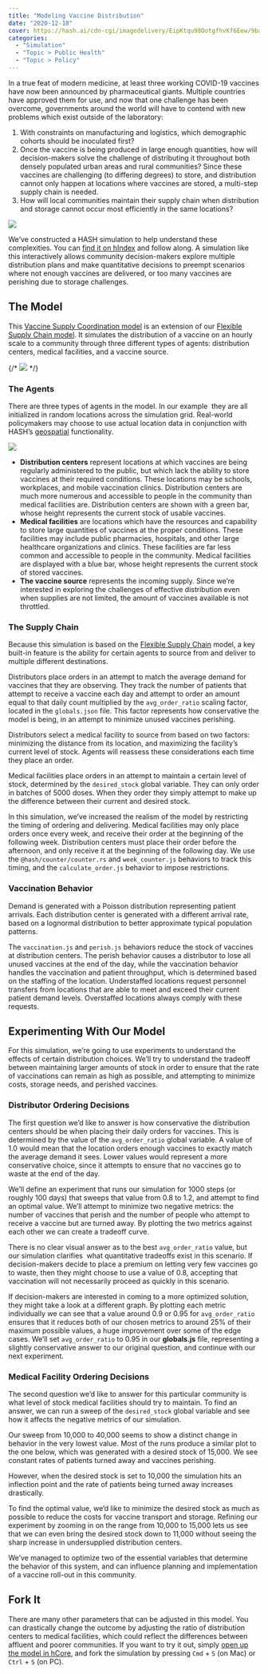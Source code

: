 ```yaml
---
title: "Modeling Vaccine Distribution"
date: "2020-12-18"
cover: https://hash.ai/cdn-cgi/imagedelivery/EipKtqu98OotgfhvKf6Eew/9bafb530-164e-496c-62da-ae7b874c3400/public
categories:
  - "Simulation"
  - "Topic > Public Health"
  - "Topic > Policy"
---
```


In a true feat of modern medicine, at least three working COVID-19 vaccines have now been announced by pharmaceutical giants. Multiple countries have approved them for use, and now that one challenge has been overcome, governments around the world will have to contend with new problems which exist outside of the laboratory:

1. With constraints on manufacturing and logistics, which demographic cohorts should be inoculated first?
2. Once the vaccine is being produced in large enough quantities, how will decision-makers solve the challenge of distributing it throughout both densely populated urban areas and rural communities? Since these vaccines are challenging (to differing degrees) to store, and distribution cannot only happen at locations where vaccines are stored, a multi-step supply chain is needed.
3. How will local communities maintain their supply chain when distribution and storage cannot occur most efficiently in the same locations?

![](https://hash.ai/cdn-cgi/imagedelivery/EipKtqu98OotgfhvKf6Eew/be167380-f92a-417a-7157-1e87e7de6700/public)

We’ve constructed a HASH simulation to help understand these complexities. You can [find it on hIndex](https://hash.ai/@hash/vaccination-supply-coordination) and follow along. A simulation like this interactively allows community decision-makers explore multiple distribution plans and make quantitative decisions to preempt scenarios where not enough vaccines are delivered, or too many vaccines are perishing due to storage challenges.

## The Model

This [Vaccine Supply Coordination model](https://hash.ai/@hash/vaccination-supply-coordination) is an extension of our [Flexible Supply Chain model](https://hash.ai/@hash/flexible-supply-chain). It simulates the distribution of a vaccine on an hourly scale to a community through three different types of agents: distribution centers, medical facilities, and a vaccine source.

{/* ![](images/sim.png) */}

### The Agents

There are three types of agents in the model. In our example  they are all initialized in random locations across the simulation grid. Real-world policymakers may choose to use actual location data in conjunction with HASH’s [geospatial](https://hash.ai/docs/simulation/creating-simulations/views/geospatial-viewer) functionality.

![](https://hash.ai/cdn-cgi/imagedelivery/EipKtqu98OotgfhvKf6Eew/f18c69e1-1d21-4fad-31ee-225c6077bb00/public)

- **Distribution centers** represent locations at which vaccines are being regularly administered to the public, but which lack the ability to store vaccines at their required conditions. These locations may be schools, workplaces, and mobile vaccination clinics. Distribution centers are much more numerous and accessible to people in the community than medical facilities are. Distribution centers are shown with a green bar, whose height represents the current stock of usable vaccines.
- **Medical facilities** are locations which have the resources and capability to store large quantities of vaccines at the proper conditions. These facilities may include public pharmacies, hospitals, and other large healthcare organizations and clinics. These facilities are far less common and accessible to people in the community. Medical facilities are displayed with a blue bar, whose height represents the current stock of stored vaccines.
- **The vaccine source** represents the incoming supply. Since we’re interested in exploring the challenges of effective distribution even when supplies are not limited, the amount of vaccines available is not throttled.

### The Supply Chain

Because this simulation is based on the [Flexible Supply Chain](https://hash.ai/@hash/flexible-supply-chain) model, a key built-in feature is the ability for certain agents to source from and deliver to multiple different destinations.

Distributors place orders in an attempt to match the average demand for vaccines that they are observing. They track the number of patients that attempt to receive a vaccine each day and attempt to order an amount equal to that daily count multiplied by the `avg_order_ratio` scaling factor, located in the `globals.json` file. This factor represents how conservative the model is being, in an attempt to minimize unused vaccines perishing.

Distributors select a medical facility to source from based on two factors: minimizing the distance from its location, and maximizing the facility’s current level of stock. Agents will reassess these considerations each time they place an order.

Medical facilities place orders in an attempt to maintain a certain level of stock, determined by the `desired_stock` global variable. They can only order in batches of 5000 doses. When they order they simply attempt to make up the difference between their current and desired stock.

In this simulation, we’ve increased the realism of the model by restricting the timing of ordering and delivering. Medical facilities may only place orders once every week, and receive their order at the beginning of the following week. Distribution centers must place their order before the afternoon, and only receive it at the beginning of the following day. We use the `@hash/counter/counter.rs` and `week_counter.js` behaviors to track this timing, and the `calculate_order.js` behavior to impose restrictions.

### Vaccination Behavior

Demand is generated with a Poisson distribution representing patient arrivals. Each distribution center is generated with a different arrival rate, based on a lognormal distribution to better approximate typical population patterns.

The `vaccination.js` and `perish.js` behaviors reduce the stock of vaccines at distribution centers. The perish behavior causes a distributor to lose all unused vaccines at the end of the day, while the vaccination behavior handles the vaccination and patient throughput, which is determined based on the staffing of the location. Understaffed locations request personnel transfers from locations that are able to meet and exceed their current patient demand levels. Overstaffed locations always comply with these requests.

## Experimenting With Our Model

For this simulation, we’re going to use experiments to understand the effects of certain distribution choices. We’ll try to understand the tradeoff between maintaining larger amounts of stock in order to ensure that the rate of vaccinations can remain as high as possible, and attempting to minimize costs, storage needs, and perished vaccines.

### Distributor Ordering Decisions

The first question we’d like to answer is how conservative the distribution centers should be when placing their daily orders for vaccines. This is determined by the value of the `avg_order_ratio` global variable. A value of 1.0 would mean that the location orders enough vaccines to exactly match the average demand it sees. Lower values would represent a more conservative choice, since it attempts to ensure that no vaccines go to waste at the end of the day.

We’ll define an experiment that runs our simulation for 1000 steps (or roughly 100 days) that sweeps that value from 0.8 to 1.2, and attempt to find an optimal value. We’ll attempt to minimize two negative metrics: the number of vaccines that perish and the number of people who attempt to receive a vaccine but are turned away. By plotting the two metrics against each other we can create a tradeoff curve.

There is no clear visual answer as to the best `avg_order_ratio` value, but our simulation clarifies  what quantitative tradeoffs exist in this scenario. If decision-makers decide to place a premium on letting very few vaccines go to waste, then they might choose to use a value of 0.8, accepting that vaccination will not necessarily proceed as quickly in this scenario.

If decision-makers are interested in coming to a more optimized solution, they might take a look at a different graph. By plotting each metric individually we can see that a value around 0.9 or 0.95 for `avg_order_ratio` ensures that it reduces both of our chosen metrics to around 25% of their maximum possible values, a huge improvement over some of the edge cases. We’ll set `avg_order_ratio` to 0.95 in our **globals.js** file, representing a slightly conservative answer to our original question, and continue with our next experiment.

### Medical Facility Ordering Decisions

The second question we’d like to answer for this particular community is what level of stock medical facilities should try to maintain. To find an answer, we can run a sweep of the `desired_stock` global variable and see how it affects the negative metrics of our simulation.

Our sweep from 10,000 to 40,000 seems to show a distinct change in behavior in the very lowest value. Most of the runs produce a similar plot to the one below, which was generated with a desired stock of 15,000. We see constant rates of patients turned away and vaccines perishing.

However, when the desired stock is set to 10,000 the simulation hits an inflection point and the rate of patients being turned away increases drastically.

To find the optimal value, we’d like to minimize the desired stock as much as possible to reduce the costs for vaccine transport and storage. Refining our experiment by zooming in on the range from 10,000 to 15,000 lets us see that we can even bring the desired stock down to 11,000 without seeing the sharp increase in undersupplied distribution centers.

We’ve managed to optimize two of the essential variables that determine the behavior of this system, and can influence planning and implementation of a vaccine roll-out in this community.

## Fork It

There are many other parameters that can be adjusted in this model. You can drastically change the outcome by adjusting the ratio of distribution centers to medical facilities, which could reflect the differences between affluent and poorer communities. If you want to try it out, simply [open up the model in hCore](https://core.hash.ai/@hash/vaccination-supply-coordination/stable), and fork the simulation by pressing `Cmd` + `S` (on Mac) or `Ctrl` + `S` (on PC).
